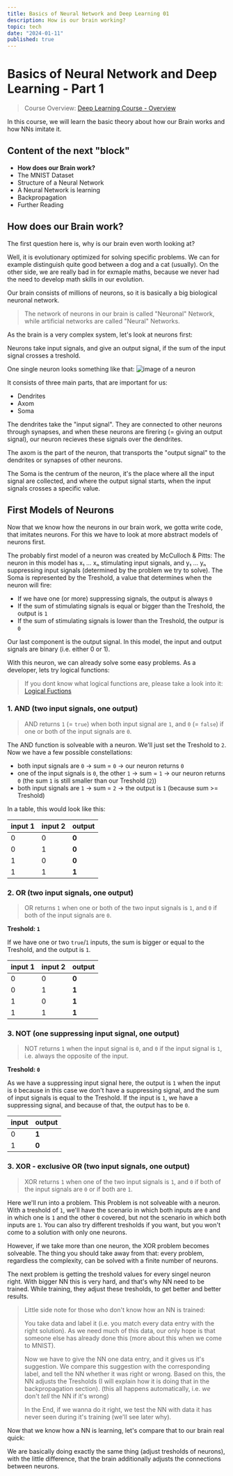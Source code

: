 ```yaml
---
title: Basics of Neural Network and Deep Learning 01
description: How is our brain working?
topic: tech
date: "2024-01-11"
published: true
---
```


# Basics of Neural Network and Deep Learning - Part 1

> Course Overview: [Deep Learning Course - Overview](http://a3chron.vercel.app/blog/deep-learning-course)

In this course, we will learn the basic theory about how our Brain works and how NNs imitate it.

## Content of the next "block"

- **How does our Brain work?**
- The MNIST Dataset
- Structure of a Neural Network
- A Neural Network is learning
- Backpropagation
- Further Reading

## How does our Brain work?

The first question here is, why is our brain even worth looking at?

Well, it is evolutionary optimized for solving specific problems.
We can for example distinguish quite good between a dog and a cat (usually).
On the other side, we are really bad in for exmaple maths, 
because we never had the need to develop math skills in our evolution.

Our brain consists of millions of neurons, so it is basically a big biological neuronal network.

> The network of neurons in our brain is called "Neuronal" Network, while
> artificial networks are called "Neural" Networks.

As the brain is a very complex system, let's look at neurons first:

Neurons take input signals, and give an output signal, 
if the sum of the input signal crosses a treshold.

One single neuron looks something like that:
![image of a neuron](/blog-images/neuron.png)

It consists of three main parts, that are important for us:
- Dendrites
- Axom
- Soma

The dendrites take the "input signal". 
They are connected to other neurons through synapses,
and when these neurons are firering (= giving an output signal), 
our neuron recieves these signals over the dendrites.

The axom is the part of the neuron, that transports the "output signal"
to the dendrites or synapses of other neurons.

The Soma is the centrum of the neuron, it's the place where all the input signal are collected, 
and where the output signal starts, when the input signals crosses a specific value.

## First Models of Neurons

Now that we know how the neurons in our brain work, we gotta write code, 
that imitates neurons. For this we have to look at more abstract models of neurons first.

The probably first model of a neuron was created by McCulloch & Pitts:
The neuron in this model has x₁ ... xₙ stimulating input signals, and
y₁ ... yₙ suppressing input signals (determined by the problem we try to solve).
The Soma is represented by the Treshold, a value that determines when the neuron will fire:

- If we have one (or more) suppressing signals, the output is always `0`
- If the sum of stimulating signals is equal or bigger than the Treshold, the output is `1`
- If the sum of stimulating signals is lower than the Treshold, the outpur is `0`

Our last component is the output signal.
In this model, the input and output signals are binary (i.e. either 0 or 1).

With this neuron, we can already solve some easy problems.
As a developer, lets try logical functions:
> If you dont know what logical functions are, please take a look into it: [Logical Fuctions](https://www.techtarget.com/whatis/definition/logic-gate-AND-OR-XOR-NOT-NAND-NOR-and-XNOR) 

### 1. **AND** (two input signals, one output)

> AND returns `1` (= `true`) when both input signal are `1`, and `0` (= `false`) if one or both of the input signals are `0`.

The AND function is solveable with a neuron. We'll just set the Treshold to `2`. Now we have a few possible constellations:

- both input signals are `0` -> sum = `0` -> our neuron returns `0`
- one of the input signals is `0`, the other `1` -> sum = `1` -> our neuron returns `0` (the sum `1` is still smaller than our Treshold (`2`))
- both input signals are `1` -> sum = `2` -> the output is `1` (because sum >= Treshold)

In a table, this would look like this: 

| input 1 | input 2| output |
|---------|--------|--------|
| 0       | 0      | **0**  |
| 0       | 1      | **0**  |
| 1       | 0      | **0**  |
| 1       | 1      | **1**  |

### 2. **OR** (two input signals, one output)

> OR returns `1` when one or both of the two input signals is `1`, and `0` if both of the input signals are `0`.

**Treshold: `1`**

If we have one or two `true`/`1` inputs, the sum is bigger or equal to the Treshold, and the output is `1`.

| input 1 | input 2| output |
|---------|--------|--------|
| 0       | 0      | **0**  |
| 0       | 1      | **1**  |
| 1       | 0      | **1**  |
| 1       | 1      | **1**  |

### 3. **NOT** (one suppressing input signal, one output)

> NOT returns `1` when the input signal is `0`, and `0` if the input signal is `1`, i.e. always the opposite of the input.

**Treshold: `0`**

As we have a suppressing input signal here, the output is `1` when the input is `0` 
because in this case we don't have a suppressing signal, and the sum of input signals is equal to the Treshold.
If the input is `1`, we have a suppressing signal, and because of that, the output has to be `0`.

| input | output |
|-------|--------|
| 0     | **1**  |
| 1     | **0**  |

### 3. **XOR - exclusive OR** (two input signals, one output)

> XOR returns `1` when one of the two input signals is `1`, and `0` if both of the input signals are `0` or if both are `1`.

Here we'll run into a problem. This Problem is not solveable with a neuron. 
With a treshold of `1`, we'll have the scenario in which both inputs are `0` and in which one is `1` and the other `0` covered, 
but not the scenario in which both inputs are `1`. You can also try different tresholds if you want, but you won't come to a solution with only one neurons.

However, if we take more than one neuron, the XOR problem becomes solveable.
The thing you should take away from that: every problem, regardless the complexity, 
can be solved with a finite number of neurons.

The next problem is getting the treshold values for every singel neuron right. 
With bigger NN this is very hard, and that's why NN need to be trained. 
While training, they adjust these tresholds, to get better and better results.

> Little side note for those who don't know how an NN is trained:
>
> You take data and label it (i.e. you match every data entry with the right solution).
> As we need much of this data, our only hope is that someone else has already done this 
> (more about this when we come to MNIST). 
>
> Now we have to give the NN one data entry, and it gives us it's suggestion.
> We compare this suggestion with the corresponding label, and tell the NN whether it was right or wrong.
> Based on this, the NN adjusts the Tresholds (I will explain how it is doing that in the backpropagation section).
> (this all happens automatically, i.e. *we* don't *tell* the NN if it's wrong)
>
> In the End, if we wanna do it right, we test the NN with data it has never seen during it's training (we'll see later why).

Now that we know how a NN is learning, let's compare that to our brain real quick:

We are basically doing exactly the same thing (adjust tresholds of neurons), 
with the little difference, that the brain additionally adjusts the connections between neurons.
